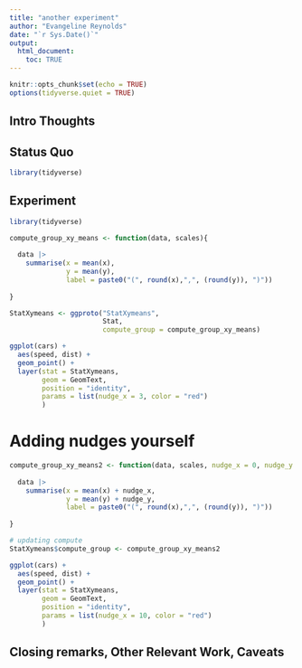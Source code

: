 ```yaml
---
title: "another experiment"
author: "Evangeline Reynolds"
date: "`r Sys.Date()`"
output: 
  html_document:
    toc: TRUE
---
```


```r
knitr::opts_chunk$set(echo = TRUE)
options(tidyverse.quiet = TRUE)
```




## Intro Thoughts


## Status Quo

```r
library(tidyverse)

```

## Experiment

```r
library(tidyverse)

compute_group_xy_means <- function(data, scales){
  
  data |>
    summarise(x = mean(x),
              y = mean(y),
              label = paste0("(", round(x),",", (round(y)), ")"))
  
}

StatXymeans <- ggproto("StatXymeans", 
                       Stat,
                       compute_group = compute_group_xy_means)

ggplot(cars) +
  aes(speed, dist) + 
  geom_point() + 
  layer(stat = StatXymeans,
        geom = GeomText,
        position = "identity",
        params = list(nudge_x = 3, color = "red") 
        )
```

# Adding nudges yourself

```r
compute_group_xy_means2 <- function(data, scales, nudge_x = 0, nudge_y = 0){
  
  data |>
    summarise(x = mean(x) + nudge_x,
              y = mean(y) + nudge_y,
              label = paste0("(", round(x),",", (round(y)), ")"))
  
}

# updating compute
StatXymeans$compute_group <- compute_group_xy_means2

ggplot(cars) +
  aes(speed, dist) + 
  geom_point() + 
  layer(stat = StatXymeans,
        geom = GeomText,
        position = "identity",
        params = list(nudge_x = 10, color = "red") 
        )

```



## Closing remarks, Other Relevant Work, Caveats
